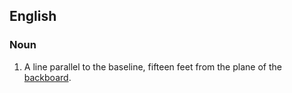 ==English==

===Noun===

# {{basketball}} A line parallel to the baseline, fifteen feet from the plane of the [[backboard]].